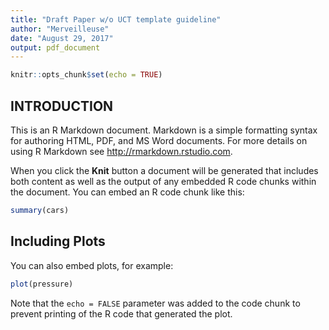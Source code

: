 ```yaml
---
title: "Draft Paper w/o UCT template guideline"
author: "Merveilleuse"
date: "August 29, 2017"
output: pdf_document
---
```


```r
knitr::opts_chunk$set(echo = TRUE)
```

## INTRODUCTION

This is an R Markdown document. Markdown is a simple formatting syntax for authoring HTML, PDF, and MS Word documents. For more details on using R Markdown see <http://rmarkdown.rstudio.com>.

When you click the **Knit** button a document will be generated that includes both content as well as the output of any embedded R code chunks within the document. You can embed an R code chunk like this:

```r
summary(cars)
```

## Including Plots

You can also embed plots, for example:

```r
plot(pressure)
```

Note that the `echo = FALSE` parameter was added to the code chunk to prevent printing of the R code that generated the plot.
